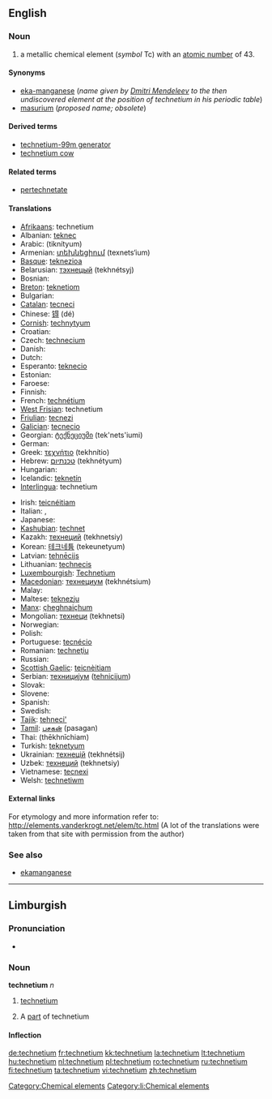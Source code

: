 {{also|Technetium}}
==English==
{{elements|Tc|molybdenum|Mo|ruthenium|Ru}}

===Noun===
{{wikipedia}}
{{en-noun|-}}

# a metallic chemical element (''symbol'' Tc) with an [[atomic number]] of 43.

====Synonyms====
* [[eka-manganese]] (''name given by [[w:Dmitri Mendeleev|Dmitri Mendeleev]] to the then undiscovered element at the position of technetium in his periodic table'')
* [[masurium]] (''proposed name; obsolete'')

====Derived terms====
* [[technetium-99m generator]]
* [[technetium cow]]

====Related terms====
* [[pertechnetate]]

====Translations====
{{top}}
* [[Afrikaans]]: technetium
* Albanian: [[teknec]]
* Arabic: {{Arab|[[تكنيتيوم]]}} (tiknítyum) {{m}}
* Armenian: [[տեխնեցիում]] (texnets‘ium)
* [[Basque]]: [[teknezioa]]
* Belarusian: [[тэхнецый]] (tekhnétsyj) {{m}}
* Bosnian: {{t-|bs|tehnecij}}
* [[Breton]]: [[teknetiom]]
* Bulgarian: {{t-|bg|технеций|m|tr=tekhnétsij|sc=Cyrl}}
* [[Catalan]]: [[tecneci]]
* Chinese: [[锝]] (dé)
* [[Cornish]]: [[technytyum]]
* Croatian: {{t-|hr|tehnecij}}
* Czech: [[technecium]]
* Danish: {{t-|da|technetium}}
* Dutch: {{t+|nl|technetium|n}}
* Esperanto: [[teknecio]]
* Estonian: {{t-|et|tehneetsium}}
* Faroese: {{t-|fo|technetium|xs=Faroese}}
* Finnish: {{t+|fi|technetium}}
* French: [[technétium]] {{m}}
* [[West Frisian]]: technetium
* [[Friulian]]: [[tecnezi]]
* [[Galician]]: [[tecnecio]]
* Georgian: [[ტექნეციუმი]] (tek'nets'iumi)
* German: {{t+|de|Technetium|n}}
* Greek: [[τεχνήτιο]] (tekhnítio) {{n}}
* Hebrew: [[טכנתיום]] (tekhnétyum)
* Hungarian: {{t+|hu|technécium}}
* Icelandic: [[teknetín]]
* [[Interlingua]]: technetium
{{mid}}
* Irish: [[teicnéitiam]]
* Italian: {{t+|it|tecnezio|m}}, {{t-|it|tecneto|m}}
* Japanese: {{t+|ja|テクネチウム|tr=tekunechiumu|sc=Jpan}}
* [[Kashubian]]: [[technet]]
* Kazakh: [[технеций]] (tekhnetsiy)
* Korean: [[테크네튬]] (tekeunetyum)
* Latvian: [[tehnēcijs]]
* Lithuanian: [[technecis]]
* [[Luxembourgish]]: [[Technetium]]
* [[Macedonian]]: [[технециум]] (tekhnétsium) {{m}}
* Malay: {{t-|ms|teknetium|xs=Malay}}
* Maltese: [[teknezju]]
* [[Manx]]: [[çheghnaiçhum]]
* Mongolian: [[технеци]] (tekhnetsi)
* Norwegian: {{t-|no|technetium}}
* Polish: {{t+|pl|technet|m}}
* Portuguese: [[tecnécio]] {{m}}
* Romanian: [[techneţiu]] {{n}}
* Russian: {{t+|ru|технеций|m|tr=texnétsij|sc=Cyrl}}
* [[Scottish Gaelic]]: [[teicnèitiam]]
* Serbian: [[технициjум]] ([[tehnicijum]]) {{m}}
* Slovak: {{t-|sk|technécium}}
* Slovene: {{t+|sl|tehnecij}}
* Spanish: {{t+|es|tecnecio|m}}
* Swedish: {{t+|sv|teknetium|n}}
* [[Tajik]]: [[tehneci']]
* [[Tamil]]: [[பசகன்]] (pasagan)
* Thai: {{Thai|[[เทคนีเชียม]]}} (thēkhnīchiam)
* Turkish: [[teknetyum]]
* Ukrainian: [[технецiй]] (tekhnétsij) {{m}}
* Uzbek: [[технеций]] (tekhnetsiy)
* Vietnamese: [[tecnexi]]
* Welsh: [[technetiwm]]
{{bottom}}

====External links====
For etymology and more information refer to:
http://elements.vanderkrogt.net/elem/tc.html
(A lot of the translations were taken from that site with permission from the author)

===See also===
* [[ekamanganese]]

[[Category:Chemical elements]]

----

==Limburgish==

===Pronunciation===
* {{IPA|[tæxˈneː˨ʃɔ˧m]|lang=li}}

===Noun===
'''technetium''' ''n''

# {{uncountable|lang=li}} [[technetium#English|technetium]]
# A [[part]] of technetium

====Inflection====
{{li-noun-um|techneti}}

[[Category:li:Chemical elements]]

[[de:technetium]]
[[fr:technetium]]
[[kk:technetium]]
[[la:technetium]]
[[lt:technetium]]
[[hu:technetium]]
[[nl:technetium]]
[[pl:technetium]]
[[ro:technetium]]
[[ru:technetium]]
[[fi:technetium]]
[[ta:technetium]]
[[vi:technetium]]
[[zh:technetium]]